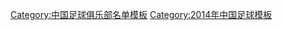 {{Football squad with groups
|name=2014年中甲分类名单石家庄
|bgcolor=#1554D4
|bordercolor=#000000
|textcolor=#FFFFFF
|title=[[石家庄永昌骏豪足球俱乐部|<span style="color:#FFFFFF">石家庄永昌</span>]] — [[2014年中国足球甲级联赛|<span style="color:#FFFFFF">2014年</span>]][[中国足球甲级联赛|<span style="color:#FFFFFF">中甲联赛亚军</span>]]
|group1=全年参赛球员
|list1=<div>
{{Football squad2 player|no=1|name=[[朱嘉琦]]}}
{{Football squad2 player|no=2|name=[[吕宏琛]]}}
{{Football squad2 player|no=3|name=[[刘君鹏]]}}
{{Football squad2 player|no=4|name=[[李超 (足球运动员)|李超]]}}
{{Football squad2 player|no=5|name={{flagicon|HKG}} [[白鶴 (足球運動員)|白鹤]]}}
{{Football squad2 player|no=7|name=[[于靓]]}}
{{Football squad2 player|no=8|name={{flagicon|BUL}} [[乔尔吉·伊利耶夫|乔罗]]}}
{{Football squad2 player|no=9|name={{flagicon|BRA}} [[卡洛斯·阿歷山大·蘇沙·施華|卡隆]]}}
{{Football squad2 player|no=10|name=[[许波 (足球运动员)|许波]]}}
{{Football squad2 player|no=11|name=[[黄世博]]}}
{{Football squad2 player|no=12|name=[[王国明 (足球运动员)|王国明]]}}
{{Football squad2 player|no=13|name=[[冯绍顺]]}}
{{Football squad2 player|no=14|name=[[岳志磊]]}}
{{Football squad2 player|no=15|name=[[王鹏 (1993年)|王鹏]]}}
{{Football squad2 player|no=16|name=[[孙绍航]]}}
{{Football squad2 player|no=17|name=[[王子豪 (足球运动员)|王子豪]]}}
{{Football squad2 player|no=18|name=[[田日亮 (1991年)|田日亮]]}}
{{Football squad2 player|no=19|name=[[孙潇霖]]}}
{{Football squad2 player|no=20|name=[[姜积弘]]}}
{{Football squad2 player|no=21|name=[[高增翔]]}}
{{Football squad2 player|no=22|name=[[张浩 (足球运动员)|张浩]]}}
{{Football squad2 player|no=23|name=[[胡伟 (足球运动员)|胡伟]]}}
{{Football squad2 player|no=24|name=[[尹小龙]]}}
{{Football squad2 player|no=26|name=[[孙昊晟]]}}
{{Football squad2 player|no=28|name=[[黄凤涛]]}}
{{Football squad2 player|no=29|name=[[吴超 (1987年)|吴超]]}}
{{Football squad2 player|no=32|name=[[尹良毅]]}}
</div>
|group2=夏季转入球员
|list2=<div>
{{Football squad2 player|no=25|name=[[廖承坚]]}}
{{Football squad2 player|no=33|name={{flagicon|BUL}} {{link-en|埃米尔•加格洛夫|Emil Gargorov|艾蒙}}}}
</div>
|group3=夏季转出球员
|list3=<div>
{{Football squad2 player|no=6|name={{flagicon|BRA}} {{link-en|迭戈·贾雷塔|Diego Giaretta|迭戈}}}}
</div>
|group4=主教练
|list4={{flagicon|BUL}} [[亚森·佩特罗夫|-{zh-hans:亚森;zh-hk:比杜夫}-]]
}}
<noinclude>
{{DEFAULTSORT:Yongchang Junhao F.C. Squad 2014}}
[[Category:中国足球俱乐部名单模板]]
[[Category:2014年中国足球模板]]
</noinclude>